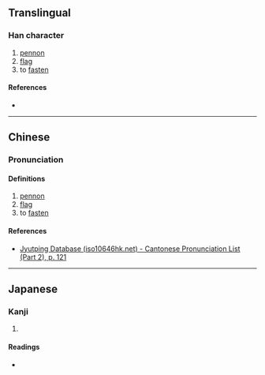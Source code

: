 {{character info/new}}
==Translingual==

===Han character===
{{Han char|rn=70|rad=方|as=12|sn=16|four=|canj=YSYIA|ids=⿰方戠}}

# [[pennon]]
# [[flag]]
# to [[fasten]]

====References====
* {{Han ref|kx=0485.040|dkj=13694|dj=0847.060|hdz=32184.120|uh=65D8|ud=26072}}

----

==Chinese==
{{zh-forms}}

===Pronunciation===
{{zh-pron
|m=zhì
|c=ci3
}}

====Definitions====
# [[pennon]]
# [[flag]]
# to [[fasten]]

====References====
* [http://www.iso10646hk.net/jp/document/download.jsp Jyutping Database (iso10646hk.net) - Cantonese Pronunciation List (Part 2), p. 121]

----

==Japanese==

===Kanji===
{{ja-kanji|grade=|rs=方12}}

# {{defn|lang=ja|sort=方12}}

====Readings====
* {{ja-readings|on=[[し]] (shi)|kun=}}